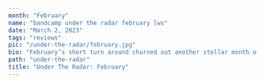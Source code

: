 ---
month: "February"
name: "bandcamp under the radar february lws"
date: "March 2, 2023"
tags: "reviews"
pic: "/under-the-radar/february.jpg"
bio: "February’s short turn around churned out another stellar month of releases within clubland. Here are some of our standout picks amid some heat that you may have missed out on…"
path: "under-the-radar"
title: "Under The Radar: February"
---

<Content
  pic="/under-the-radar/february/1.png"
  title="‘Pigs Do Fly’ by Fear-E (Super Rhythm Trax)"
  link="superrhythmtrax.bandcamp.com/album/pigs-do-fly-ep"
  description="Floating yet forceful electro from the ever reliable Fear-E. A master or the raw club sound, ‘Pigs Do Fly’ exemplifies just that as the Glaswegian delivers 4 no-nonsense basement tracks."
  standout="‘Colonel’"
  tags="#acid #electro #bass #808"
/>

<Content
  pic="/under-the-radar/february/2.png"
  title="‘Tales From A Crazy Patch Part 2’ by Iwou (Late Night Skanking)"
  link="latenightskanking.bandcamp.com/album/tales-from-a-crazy-patch-part-2-ep?from=fanpub_fnb"
  description="Well-polished house grooves from the Iwou trio. Fitting for those deeper warm up sets and early morning scenarios be it in the club or the gaff. Mind you, there’s still plenty of groove in there."
  standout="‘33beat (VIP mix)’"
  tags="#deephouse #groove #minimal #electro"
/>

<Content
  pic="/under-the-radar/february/3.png"
  title="‘Detroit Legacy Vol. 1’ by HC Records"
  link="hcrecords.bandcamp.com/album/detroit-legacy-vol-1-hcr016"
  description="Valencia-based HC Records pay homage to the Motor city, gathering artists from around the world to capture the influence of the Detroit legacy. Deep house, techno, and electro galore from the likes of N-Ter, Alex Martín and more."
  standout="‘Remove Police’ by The Bandit"
  tags="#electro #house #techno #neodetroit"
/>

<Content
  pic="/under-the-radar/february/4.png"
  title="‘A Philosophy of Tracking’ by Legowelt"
  link="legowelt.bandcamp.com/album/a-philosophy-of-tracking"
  description="Dutch electro technician Legowelt shares his 2021 vinyl LP into the digital world. The production consists of 10 tracks all made with the Polyend TRACKER Legowelt edition, an instrument definitive in the launch of many cult dance movements including jungle, gabber, and breakcore. ‘A Philosophy of Tracking’ is a dreamy electro voyage that takes some detours along the way through ambient and even some jungle tones."
  standout="‘Waldabstraktion Mverb Flange’"
  tags="#electro #sequencer #ambient #acid"
/>

<Content
  pic="/under-the-radar/february/5.png"
  title="‘Gumdrop’ by Product Toss (Hang Tough)"
  link="hangtough.bandcamp.com/album/gumdrop"
  description="Newcastle’s Product Toss delivers another stellar release of sub zero bass runs on the Glasgow based Hang Tough. Dubby/ dancehall techno, call it what you will. PT’s tightly-knit grooves and warping bass pallets manufacture a soundsystem friendly atmosphere at all times, and that Wheelman remix ain't no push over either."
  standout="‘No, Please’"
  tags="#dubtechno #dancehall #bass"
/>

<Content
  pic="/under-the-radar/february/6.png"
  title="‘Minha Vida’ by Martinelli"
  link="martinelli.bandcamp.com/album/minha-vida"
  description="Full throttle hardware powered electro and techno cuts from Sao Paolo’s Martinelli. The Brazilian finds a new gear in these tracks with intensifying synth progressions and head turning kicks and stabs."
  standout="‘Minha Vida’"
  tags="#electro #techno #hardgroove"
/>

<Content
  pic="/under-the-radar/february/7.png"
  title="‘NEWBEATPACK4EMBY EP’ by Rory Sweeney & EMBY"
  link="rory2.bandcamp.com/album/newbeatpack4emby-ep"
  description="A parting glass between the 2 frequent collaborators, EMBY laces up his typically poignant lyrics on Rory Sweeney’s grime instrumentals and slugged out soul and US hip hop samples as the former starts a new chapter in Manchester. This was all recorded and released within a day in Sweeney’s gaff. Impromptu slappers!"
  standout="‘All My Life’"
  tags="#hiphop #grime #diy"
/>

<Content
  pic="/under-the-radar/february/8.png"
  title="‘Five Hundred/ Hedges’ by LWS (Matrice Recordings)"
  link="matricerecordings.bandcamp.com/album/five-hundred-hedges"
  description="A name popping up more and more it seems, LWS initializes the next installment of his own Matrice Recordings with the double edged sword of ‘Five Hundred/ Hedges’. As per, the young Scot brings the heat with his ever-dynamic trinkety UK techno sound. Gaining somewhat of a cult following within Bandcamp circles, his releases are continually being thrown into the ‘buy on sight’ category. Try and keep up with this talent if you can!"
  standout="‘Hedges’"
  tags="#uktechno #bass #dub"
/>

<Content
  pic="/under-the-radar/february/9.png"
  title="‘SUBASTRAL INFATUATION’ by YTP (Crazed Behaviour)"
  link="crazedbehaviour.bandcamp.com/album/subastral-infatuation"
  description="No one does it quite like YTP these days in the electro sphere. A consistently sharp producer who has perfected that ever so fine balance of keeping the groove within his electro punches. Like a saber toothed hound that just wants to play catch. Fellow Tayporter J Wax joins in on ‘COMPUTER TALK’’ alongside Jensen Interceptor who stands in for a remix feature on ‘FIND THE PATH’."
  standout="‘CONTINUUM’"
  tags="#electro #hardcore #808"
/>

<Content
  pic="/under-the-radar/february/10.png"
  title="‘The Big Fat Acid Machine’ by Rickey Mourke"
  link="rickeymourke.bandcamp.com/album/the-big-fat-acid-machine"
  description="Underground speeder Rickey Mourke transfers their usual bag of tricks through the ‘Big Fat Acid Machine’. Hard groove acidic racers featuring jersey squeaks, sensual vocals and some familiar RnB sampling."
  standout="‘V2’"
  tags="#hardgroove #techno #acid"
/>

<Content
  pic="/under-the-radar/february/11.png"
  title="‘Moonquake EP’ by LUXE & Tom Place (Dansu Discs)"
  link="tomplace.bandcamp.com/album/moonquake-ep"
  description="The crafty alliance of LUXE and Tom Place execute the perfect blend of electro, breaks and rave on ‘Moonquake’ featuring a helping dose of jungle from the ever vibrant Angel D’Lite who holds up on remix duties."
  standout="‘Polarities’"
  tags="#electro #breakbeat #rave"
/>

<Content
  pic="/under-the-radar/february/12.png"
  title="‘Molten Drum’ by Lurka"
  link="lurka.bandcamp.com/album/molten-drum"
  description="In a new age of translucent Bristolian sound that has been notably championed by Timedance and Livity Sound, Lurka steps up to those heights with a junction of otherworldly half time, hard drum, gqom, and speed bass, amongst many other suitable adjectives. The end result is quite bloody frightening…"
  standout="The whole thing, trust."
  tags="#bass #uk #harddrum"
/>

<Content
  pic="/under-the-radar/february/13.png"
  title="‘Arma Edits: Past Edition 2’ by Arma"
  link="armasounds.bandcamp.com/album/arma-edits-past-edition-2"
  description="Lord of the edit dance, Arma chucks out another re-running of previously time-limited releases on ‘Past Edition 2’. Fun club edits amassing reggaeton, tribal, US club, hard drum, and of course, FUNKY."
  standout="‘Baby Trak’"
  tags="#jersey #club #edits #funky"
/>

<Content
  pic="/under-the-radar/february/14.png"
  title="‘ACIL | Urgent Solidarity Music’ by Radio Chiguiro"
  link="radiochiguiro.bandcamp.com/album/acil-urgent-solidarity-music"
  description="Parisian webradio station and label Radio Chiguiro gathers 54 artists from 28 different countries in aid of the emergency appeal for those affected by the earthquakes in Turkey and Syria. 
Brought together in just 4 days, the compilation travels through Latin club sounds from acts based across all continents for a vital cause."
  tags="#latindance #funky #compilation #earthquakeappeal"
/>

<Content
  pic="/under-the-radar/february/15.png"
  title="Hiedrah Presents ‘Mantris Nikkita’ (HiedraH Club de Baile)"
  link="hiedrah.bandcamp.com/album/mantris-nikkita"
  description="Hyperpop, reggaeton and baile fusions from Mantris Nikkita’s debut feature on Argentine label HiedraH Club de Baile, backed by productions from JAIJU and Meka. This is quickly becoming one of our favourite labels, exploring the many depths of Latin club."
  standout="‘Las Tiburones’"
  tags="#reggaeton #latinclub #baile"
/>

<Content
  pic="/under-the-radar/february/16.png"
  title="Out Of My Head EP by New Spectrum (Diynamic Music)"
  link="diynamic.bandcamp.com/album/out-of-my-head-ep"
  description="Hamburg label, Diynamic music, release this energetic EP from Irish-born, Berlin-based producer New Spectrum. After retiring the Brame&Hamo project, New Spectrum goes it alone with a powerful club-ready sound that’ll get the dancefloor groovin’."
  standout="‘Out Of My Mind’"
  tags="#techno #club #edits #funky"
/>

<Content
  pic="/under-the-radar/february/17.png"
  title="‘Funky Zeit’ by WE ROB RAVE (Das Booty)"
  link="dasbootyrave.bandcamp.com/album/funky-zeit"
  description="Typical rioting rave energy from the Das Booty imprint as Polish hardcore duo WE ROB RAVE explore acidic bass pallets through rave and footwork rhythms. We were on board with this for the EP cover alone!"
  standout="‘HIYAAH’"
  tags="#rave #electro #hardcore"
/>

<Content
  pic="/under-the-radar/february/18.png"
  title="‘LI$033 - The Greatest Hits Series 4’’ by low income $quad"
  link="lowincomesquad.bandcamp.com/album/li-033"
  description="Croatian purveyors of electro, ghetto tech and harcore, the low income $quad introduce the fourth edition of their Greatest Hits series with yet another plethora of rave hard chews. 23 tracks from global acts featuring spectrum, INTRUDER.WAV, Nasty King Kurl, & more."
  standout="‘energii’ by 27angels"
  tags="#rave #electro #hardcore #ghettotech"
/>

<Content
  pic="/under-the-radar/february/19.png"
  title="Wing Theory Part III by Tom Jarmey (Wing Theory)"
  link="tomjarmey.bandcamp.com/album/wing-theory-part-iii"
  description="Spacious, Ethereal, Trippy. Tom Jarmey’s new electronic EP finds a new territory between club electronica and atmospheric sounds. Imagining where we are when we‘re listening to these tracks, ‘Piraka’ is the perfect track to hear played at a festival, while ‘Bad Fruit’ is perfect for dark nightclubs, while ‘meditations’ is perfect for eyes-closed headphone listens."
  standout="‘Meditations’"
  tags="#trance #dubstep #triphop #jungle"
/>

<Content
  pic="/under-the-radar/february/20.png"
  title="‘PRESSURE’ by TYGAPAW"
  link="tygapaw.bandcamp.com/track/pressure"
  description="Exactly as described, this a Detroit-esque pressure cooker from the influential TYGAPAW. A club weapon that intensifies with its whaling sirens and tripped out vocal snippets."
  tags="#techno #detroit #rave"
/>

<Content
  pic="/under-the-radar/february/21.png"
  title="‘SOUL COMPACTOR’ by AKAFAE (DEATHBYSHEEP RECORDS)"
  link="deathbysheep.com/album/soul-compactor"
  description="The soundtrack to a year in the life of AKAFAE, ‘SOUL COMPACTOR’ is an endearing trip through emotive club designed through the lens of the artist's self experiences and changes. Labeled as a ‘self portrait’ by AKAFAE themself, the New York based act channels sounds of uplifting eurotrance, tripped out breakbeats, soothing ambient and constructive field recordings."
  standout="‘BANE OF MY EXISTENCE’"
  tags="#trance #breakbeat #ambient #euro"
/>

<Content
  pic="/under-the-radar/february/22.png"
  title="‘Continual/ World Problem’ by Foans (audio bambino)"
  link="audiobambino.bandcamp.com/album/foans-continual-word-problem"
  description="Dreamy sonic scapes coming out of Montreal as Foans voyages through micron bass and splashing acidic electro on the audio bambino label. Running on fun provoking 2 step and break rhythms, there is a real caressing feel within the tracks with bolstering remixes from Sport DJ and 11ai."
  standout="‘World Problem (Sport DJ Remix)’"
  tags="#breaks #electronica #2step"
/>

<Content
  pic="/under-the-radar/february/23.png"
  title="‘Sextrance Worldwide Compilation Vol. 2’ by Dismiss Yourself Sextrance Worldwide Compilation Vol. 2 | Various Artists | Dismiss Yourself"
  link="dismissyourself.bandcamp.com/album/sextrance-worldwide-compilation-vol-2"
  description="One for the hardtrance, breakcore and nightcore contingents, LA based imprint Dismiss Yourself announces the 2nd installment of their Sextrance Worldwide compilation series with an abundance of freaky floorfillers."
  standout="‘20220704 2’ by sienna sleep"
  tags="#hardtrance #breakcore #nightcore #hardcore"
/>

<Content
  pic="/under-the-radar/february/24.png"
  title="‘Gore Tek 2’ by Hyas (Le Ciel Records) Gore Tek 2 | Hyas | Le Ciel Records"
  link="lecielrecords.bandcamp.com/album/gore-tek-2"
  description="Lyon native Hyas brings the bass on ‘Gore Tek 2’ with some heavy weighted 2 steppers, jungle & footwork fusions, and a slight dip into the electro waters."
  standout="‘Spinning Benz’"
  tags="#footwork #bass #electro #france "
/>
